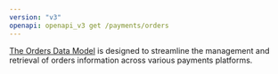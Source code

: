 ```yaml
---
version: "v3"
openapi: openapi_v3 get /payments/orders
---
```


[The Orders Data Model](https://docs.rootfi.dev/api-reference/orders/overview) is designed to streamline the management and retrieval of orders information across various payments platforms.
